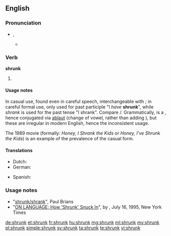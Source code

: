 ==English==

===Pronunciation===
* {{IPA|/ˈʃɹʌŋk/}}, {{X-SAMPA|/SrVNk/}}
** {{audio|En-us-shrunk.ogg|Audio (US)}}

===Verb===
'''shrunk'''

# {{en-past of|shrink}}

====Usage notes====
In casual use, found even in careful speech, interchangeable with {{term|shrank|lang=en}}; in careful formal use, only used for past participle "I ''have'' '''shrunk'''", while ''shrank'' is used for the past tense "I shrank". Compare {{term|sank|lang=en}}/{{term|sunk|lang=en}}. Grammatically, {{term|shrink|lang=en}} is a {{w|Germanic strong verb}}, hence conjugated via [[ablaut]] (change of vowel, rather than adding {{term|-ed|lang=en}}), but these are irregular in modern English, hence the inconsistent usage.

The 1989 movie ''{{w|Honey, I Shrunk the Kids}}'' (formally: ''Honey, I Shrank the Kids'' or ''Honey, I've Shrunk the Kids'') is an example of the prevalence of the casual form.

====Translations====
{{trans-top|past participle of shrink}}
* Dutch: {{t+|nl|gekrompen}}
* German: {{t+|de|geschrumpft}}
{{trans-mid}}
* Spanish: {{t-|es|encogido}}
{{trans-bottom}}

===Usage notes===
* "[http://www.wsu.edu/~brians/errors/shrunk.html shrunk/shrank]", Paul Brians
* "[http://www.nytimes.com/1995/07/16/magazine/on-language-how-shrunk-snuck-in.html ON LANGUAGE; How 'Shrunk' Snuck In]", by {{w|William Safire}}, July 16, 1995, New York Times

[[de:shrunk]]
[[et:shrunk]]
[[fr:shrunk]]
[[hu:shrunk]]
[[mg:shrunk]]
[[ml:shrunk]]
[[my:shrunk]]
[[pl:shrunk]]
[[simple:shrunk]]
[[sv:shrunk]]
[[ta:shrunk]]
[[te:shrunk]]
[[vi:shrunk]]